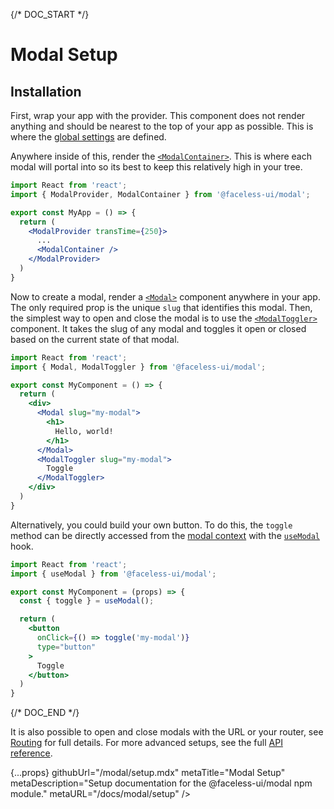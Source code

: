 
{/* DOC_START */}

# Modal Setup

## Installation

<InstallationCode name="modal" />

First, wrap your app with the provider. This component does not render anything and should be nearest to the top of your app as possible. This is where the [global settings](/docs/modal/api#modalprovider-props) are defined.

Anywhere inside of this, render the [`<ModalContainer>`](/docs/modal/api#modalcontainer). This is where each modal will portal into so its best to keep this relatively high in your tree.

```jsx
import React from 'react';
import { ModalProvider, ModalContainer } from '@faceless-ui/modal';

export const MyApp = () => {
  return (
    <ModalProvider transTime={250}>
      ...
      <ModalContainer />
    </ModalProvider>
  )
}
```

Now to create a modal, render a [`<Modal>`](/docs/modal/api#modal) component anywhere in your app. The only required prop is the unique `slug` that identifies this modal. Then, the simplest way to open and close the modal is to use the [`<ModalToggler>`](/docs/modal/api#modaltoggler) component. It takes the slug of any modal and toggles it open or closed based on the current state of that modal.

```jsx
import React from 'react';
import { Modal, ModalToggler } from '@faceless-ui/modal';

export const MyComponent = () => {
  return (
    <div>
      <Modal slug="my-modal">
        <h1>
          Hello, world!
        </h1>
      </Modal>
      <ModalToggler slug="my-modal">
        Toggle
      </ModalToggler>
    </div>
  )
}
```

Alternatively, you could build your own button. To do this, the `toggle` method can be directly accessed from the [modal context](/docs/modal/api#modalprovider-context) with the [`useModal`](/docs/modal/api#usemodal) hook.

```jsx
import React from 'react';
import { useModal } from '@faceless-ui/modal';

export const MyComponent = (props) => {
  const { toggle } = useModal();

  return (
    <button
      onClick={() => toggle('my-modal')}
      type="button"
    >
      Toggle
    </button>
  )
}
```

{/* DOC_END */}

It is also possible to open and close modals with the URL or your router, see [Routing](/docs/modal/routing) for full details. For more advanced setups, see the full [API reference](/docs/modal/api).

  {...props}
  githubUrl="/modal/setup.mdx"
  metaTitle="Modal Setup"
  metaDescription="Setup documentation for the @faceless-ui/modal npm module."
  metaURL="/docs/modal/setup"
/>
